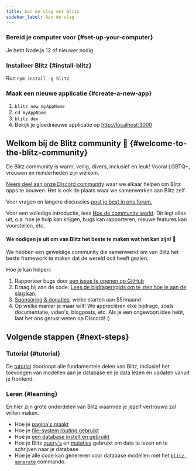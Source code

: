 ```yaml
---
title: Aan de slag met Blitz
sidebar_label: Aan de slag
---
```


### Bereid je computer voor {#set-up-your-computer}

Je hebt Node.js 12 of nieuwer nodig.

### Installeer Blitz {#install-blitz}

Run `npm install -g blitz`

### Maak een nieuwe applicatie {#create-a-new-app}

1. `blitz new myAppName`
2. `cd myAppName`
3. `blitz dev`
4. Bekijk je gloednieuwe applicatie op
   [http://localhost:3000](http://localhost:3000)

## Welkom bij de Blitz community 👋 {#welcome-to-the-blitz-community}

De Blitz community is warm, veilig, divers, inclusief en leuk! Vooral
LGBTQ+, vrouwen en minderheden zijn welkom.

[Neem deel aan onze Discord community](https://discord.blitzjs.com) waar
we elkaar helpen om Blitz apps te bouwen. Het is ook de plaats waar we
samenwerken aan Blitz zelf.

Voor vragen en langere discussies
[post je best in ons forum.](https://github.com/blitz-js/blitz/discussions)

Voor een volledige introductie, lees
[Hoe de community werkt](./how-the-community-operates). Dit legt alles
uit, o.a. hoe je hulp kan krijgen, bugs kan rapporteren, nieuwe features
kan voorstellen, etc.

#### We nodigen je uit om van Blitz het beste te maken wat het kan zijn! 🤝

We hebben een geweldige community die samenwerkt om van Blitz het beste
framework te maken dat de wereld ooit heeft gezien.

Hoe je kan helpen:

1. Rapporteer bugs door
   [een issue te openen op GitHub](https://github.com/blitz-js/blitz/issues/new/choose)
1. Draag bij aan de code:
   [Lees de bijdragersgids om te zien hoe je aan de slag kan](./contributing).
1. [Sponsoring & donaties](https://github.com/blitz-js/blitz#sponsors-and-donations),
   welke starten aan $5/maand
1. Op welke manier je maar wilt! We appreciëren elke bijdrage, zoals
   documentatie, video's, blogposts, etc. Als je een ongewoon idee hebt,
   laat het ons gerust weten op Discord! :)

## Volgende stappen {#next-steps}

### Tutorial {#tutorial}

De [tutorial](./tutorial) doorloopt alle fundamentele delen van Blitz,
inclusief het toevoegen van modellen aan je database en je data lezen en
updaten vanuit je frontend.

### Leren {#learning}

En hier zijn grote onderdelen van Blitz waarmee je jezelf vertrouwd zal
willen maken.

- Hoe je [pagina's maakt](./pages)
- Hoe je [file-system routing gebruikt](./routing)
- Hoe je [een database instelt en gebruikt](./database-overview)
- Hoe je Blitz [query's](./query-resolvers) en
  [mutaties](./mutation-resolvers) gebruikt om data te lezen en te
  schrijven naar je database
- Hoe je alle code kan genereren voor database modellen met het
  [`blitz generate`](./cli-generate) commando.
